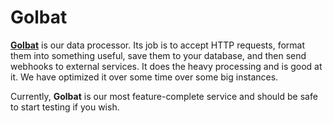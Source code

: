# Golbat

[**Golbat**](https://github.com/UnownHash/Golbat) is our data processor. Its job is to accept HTTP requests, format them into something useful, save them to your database, and then send webhooks to external services. It does the heavy processing and is good at it. We have optimized it over some time over some big instances.

Currently, **Golbat** is our most feature-complete service and should be safe to start testing if you wish.
